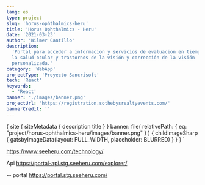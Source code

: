```yaml
---
lang: es
type: project
slug: 'horus-ophthalmics-heru'
title: 'Horus Ophthalmics - Heru'
date: '2021-03-23'
author: 'Wilmer Cantillo'
description:
  'Portal para acceder a informacion y servicios de evaluacion en tiempo real de
  la salud ocular y trastornos de la visión y corrección de la visión
  personalizada.'
category: 'WebApp'
projectType: 'Proyecto Sancrisoft'
tech: 'React'
keywords:
  - 'React'
banner: './images/banner.png'
projectUrl: 'https://registration.sothebysrealtyevents.com/'
bannerCredit: ''
---
```


  {
    site {
      siteMetadata {
        description
        title
      }
    }
    banner: file(
      relativePath: { eq: "project/horus-ophthalmics-heru/images/banner.png" }
    ) {
      childImageSharp {
        gatsbyImageData(layout: FULL_WIDTH, placeholder: BLURRED)
      }
    }
  }
`

https://www.seeheru.com/technology/

Api https://portal-api.stg.seeheru.com/explorer/

-- portal https://portal.stg.seeheru.com/
